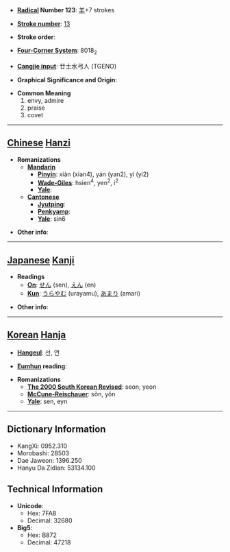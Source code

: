 * '''[[Wiktionary:Chinese radical index| Radical]] Number 123''': [[Wiktionary:Chinese radical index 羊|羊]]+7 strokes

* '''[[Wiktionary:Chinese total strokes index|Stroke number]]''': [[Wiktionary:Chinese total strokes index 13|13]]

* '''Stroke order''': 

* '''[[Wiktionary:Chinese four corner index|Four-Corner System]]''': 8018<sub>2</sub>

* '''[[Wiktionary:Chinese Cangjie index|Cangjie input]]''': 廿土水弓人 (TGENO)

* '''Graphical Significance and Origin''': 

* '''Common Meaning'''
*#envy, admire
*# praise
*# covet


----

== [[Chinese]] [[Hanzi]] ==

* '''Romanizations'''
** '''[[Mandarin]]'''
*** '''[[Pinyin]]''': xiàn (xian4), yán (yan2), yí (yi2)
*** '''[[Wade-Giles]]''': hsien<sup>4</sup>, yen<sup>2</sup>, i<sup>2</sup>
*** '''[[Yale]]''': 
** '''[[Cantonese]]'''
*** '''[[Jyutping]]''':
*** '''[[Penkyamp]]''': 
*** '''[[Yale]]''': sin6

* '''Other info''': 

----

== [[Japanese]] [[Kanji]] ==

* '''Readings'''
** '''[[On]]''': [[せん]] (sen), [[えん]] (en)
** '''[[Kun]]''': [[うらやむ]] (urayamu), [[あまり]] (amari)

* '''Other info''':  

----

== [[Korean]] [[Hanja]] ==

* '''[[Hangeul]]''': 선, 연

* '''[[Eumhun]] reading''': 

* '''Romanizations'''
** '''[[The 2000 South Korean Revised Romanization|The 2000 South Korean Revised]]''': seon, yeon
** '''[[McCune-Reischauer]]''': sŏn, yŏn
** '''[[Yale]]''': sen, eyn

----

== Dictionary Information ==

* KangXi: 0952.310
* Morobashi: 28503
* Dae Jaweon: 1396.250
* Hanyu Da Zidian: 53134.100

== Technical Information ==

* '''Unicode''':
** Hex: 7FA8
** Decimal: 32680
* '''Big5''':
** Hex: B872
** Decimal: 47218